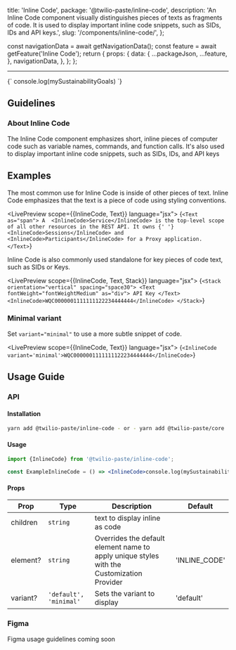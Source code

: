   title: 'Inline Code',
  package: '@twilio-paste/inline-code',
  description:
    'An Inline Code component visually distinguishes pieces of texts as fragments of code.  It is used to display important inline code snippets, such as SIDs, IDs and API keys.',
  slug: '/components/inline-code/',
};



  const navigationData = await getNavigationData();
  const feature = await getFeature('Inline Code');
  return {
    props: {
      data: {
        ...packageJson,
        ...feature,
      },
      navigationData,
    },
  };
};

<NormalizedComponentHeader
  categoryRoute={SidebarCategoryRoutes.COMPONENTS}
  githubUrl="https://github.com/twilio-labs/paste/blob/main/packages/paste-core/components/inline-code/"
  storybookUrl="/?path=/story/components-inline-code--default"
  description={meta.description}
  data={props.data}
/>

---

<contentwrapper>

<PageAside data={mdxHeadings} />

<content>
  <LivePreview scope={{InlineCode}} language="jsx">
    {`<InlineCode>
    console.log(mySustainabilityGoals)
</InlineCode>`}
  </LivePreview>

## Guidelines

### About Inline Code

The Inline Code component emphasizes short, inline pieces of computer code such as variable names, commands, and function calls.
It's also used to display important inline code snippets, such as SIDs, IDs, and API keys

## Examples

The most common use for Inline Code is inside of other pieces of text. Inline Code emphasizes that the text is a piece of code using styling conventions.

<LivePreview scope={{InlineCode, Text}} language="jsx">
  {`<Text as="span">
      A  <InlineCode>Service</InlineCode> is the top-level scope of all other resources in the REST API. It owns
      {' '}<InlineCode>Sessions</InlineCode> and <InlineCode>Participants</InlineCode> for a Proxy application.
    </Text>`}
</LivePreview>

Inline Code is also commonly used standalone for key pieces of code text, such as SIDs or Keys.

<LivePreview scope={{InlineCode, Text, Stack}} language="jsx">
  {`
    <Stack orientation="vertical" spacing="space30">
      <Text fontWeight="fontWeightMedium" as="div">
        API Key
      </Text>
      <InlineCode>WQC0000001111111122234444444</InlineCode>
    </Stack>
`}
</LivePreview>

### Minimal variant

Set `variant="minimal"` to use a more subtle snippet of code.

<LivePreview scope={{InlineCode, Text}} language="jsx">
  {`<InlineCode variant='minimal'>WQC0000001111111122234444444</InlineCode>`}
</LivePreview>

## Usage Guide

### API

#### Installation

```bash
yarn add @twilio-paste/inline-code - or - yarn add @twilio-paste/core
```

#### Usage

```jsx
import {InlineCode} from '@twilio-paste/inline-code';

const ExampleInlineCode = () => <InlineCode>console.log(mySustainabilityGoals)</InlineCode>;
```

#### Props

| Prop     | Type                   | Description                                                                               | Default       |
| -------- | ---------------------- | ----------------------------------------------------------------------------------------- | ------------- |
| children | `string`               | text to display inline as code                                                            |               |
| element? | `string`               | Overrides the default element name to apply unique styles with the Customization Provider | 'INLINE_CODE' |
| variant? | `'default', 'minimal'` | Sets the variant to display                                                               | 'default'     |

### Figma

<Callout variant="neutral" marginY="space70">
  <CalloutHeading as="span">Figma usage guidelines coming soon</CalloutHeading>
</Callout>

<ChangelogRevealer>
  <Changelog />
</ChangelogRevealer>

</content>

</contentwrapper>
